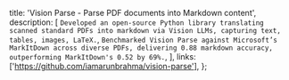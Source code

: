   title: 'Vision Parse - Parse PDF documents into Markdown content',
  description: [
    `Developed an open-source Python library translating scanned standard PDFs into markdown via Vision LLMs, capturing text, tables, images, LaTeX.`,
    `Benchmarked Vision Parse against Microsoft’s MarkItDown across diverse PDFs, delivering 0.88 markdown accuracy, outperforming MarkItDown's 0.52 by 69%.`,
  ],
  links: ['https://github.com/iamarunbrahma/vision-parse'],
};
